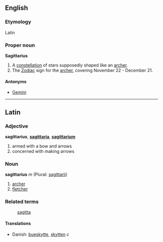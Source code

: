 ==English==
===Etymology===
Latin

===Proper noun===
'''Sagittarius'''

# A [[constellation]] of stars supposedly shaped like an [[archer]].
# The [[Zodiac]] sign for the [[archer]], covering November 22 - December 21.

====Antonyms====
*[[Gemini]]

----

==Latin==
===Adjective===
'''sagittarius''', '''[[sagittaria]]''', '''[[sagittarium]]'''

# armed with a bow and arrows
# concerned with making arrows

===Noun===
'''sagittarius''' ''m'' (Plural: [[sagittarii]])

# [[archer]]
# [[fletcher]]

===Related terms===
: [[sagitta]]

====Translations====
*Danish: [[bueskytte]], [[skytten]] ''c''